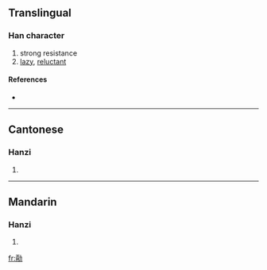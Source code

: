 ==Translingual==

===Han character===
{{Han char|rn=19|rad=力|as=08|sn=10|four=|canj=一月大尸 (MBKS)}}

# strong resistance
# [[lazy]], [[reluctant]]

====References====
* {{Han ref|kx=0147.450|hdz=10373.030|uh=351D|ud=13597}}

----

==Cantonese==

===Hanzi===
{{yue-hanzi|jyut=|y=leung5}}

# {{defn|Cantonese}}

----

==Mandarin==

===Hanzi===
{{cmn-hanzi|pin=[[liǎng]] ([[liang3]])|wg=liang<sup>3</sup>}}

# {{defn|Mandarin}}

[[fr:㔝]]